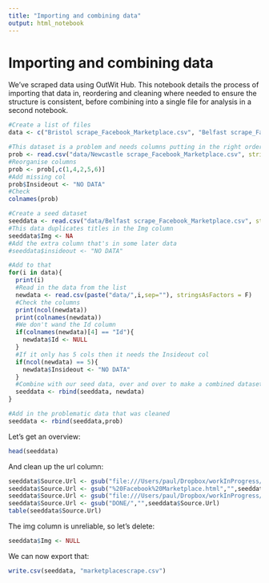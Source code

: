 ```yaml
---
title: "Importing and combining data"
output: html_notebook
---
```


# Importing and combining data

We've scraped data using OutWit Hub. This notebook details the process of importing that data in, reordering and cleaning where needed to ensure the structure is consistent, before combining into a single file for analysis in a second notebook.

```r
#Create a list of files
data <- c("Bristol scrape_Facebook_Marketplace.csv", "Belfast scrape_Facebook_Marketplace.csv", "Belfast scrape_Facebook_Marketplace.csv", "Canterbury scrape_Facebook_Marketplace.csv", "Cardiff scrape_Facebook_Marketplace.csv", "Exeter scrape_Facebook_Marketplace.csv", "Inver scrape_Facebook_Marketplace.csv", "Leics scrape_Facebook_Marketplace.csv", "London scrape_Facebook_Marketplace.csv", "Manchester2 scrape_Facebook_Marketplace.csv", "Leeds scrape_Facebook_Marketplace.csv",  "Norwich scrape_Facebook_Marketplace.csv","Glasgow scrape_Facebook_Marketplace.csv", "Plymouth scrape_Facebook_Marketplace.csv", "Reading scrape_Facebook_Marketplace.csv")

#This dataset is a problem and needs columns putting in the right order
prob <- read.csv("data/Newcastle scrape_Facebook_Marketplace.csv", stringsAsFactors = F)
#Reorganise columns
prob <- prob[,c(1,4,2,5,6)]
#Add missing col
prob$Insideout <- "NO DATA"
#Check
colnames(prob)

#Create a seed dataset
seeddata <- read.csv("data/Belfast scrape_Facebook_Marketplace.csv", stringsAsFactors = F)
#This data duplicates titles in the Img column
seeddata$Img <- NA
#Add the extra column that's in some later data
#seeddata$insideout <- "NO DATA"

#Add to that
for(i in data){
  print(i)
  #Read in the data from the list
  newdata <- read.csv(paste("data/",i,sep=""), stringsAsFactors = F)
  #Check the columns
  print(ncol(newdata))
  print(colnames(newdata))
  #We don't wand the Id column
  if(colnames(newdata)[4] == "Id"){
    newdata$Id <- NULL
  }
  #If it only has 5 cols then it needs the Insideout col
  if(ncol(newdata) == 5){
    newdata$Insideout <- "NO DATA"
  }
  #Combine with our seed data, over and over to make a combined dataset
  seeddata <- rbind(seeddata, newdata)
}

#Add in the problematic data that was cleaned
seeddata <- rbind(seeddata,prob)
```

Let's get an overview:

```r
head(seeddata)
```

And clean up the url column:

```r
seeddata$Source.Url <- gsub("file:///Users/paul/Dropbox/workInProgress/facebookmarketplace/webarchives/","",seeddata$Source.Url)
seeddata$Source.Url <- gsub("%20Facebook%20Marketplace.html","",seeddata$Source.Url)
seeddata$Source.Url <- gsub("file:///Users/paul/Dropbox/workInProgress/facebookmarketplace/html/","",seeddata$Source.Url)
seeddata$Source.Url <- gsub("DONE/","",seeddata$Source.Url)
table(seeddata$Source.Url)
```

The img column is unreliable, so let's delete:

```r
seeddata$Img <- NULL
```


We can now export that:

```r
write.csv(seeddata, "marketplacescrape.csv")
```



